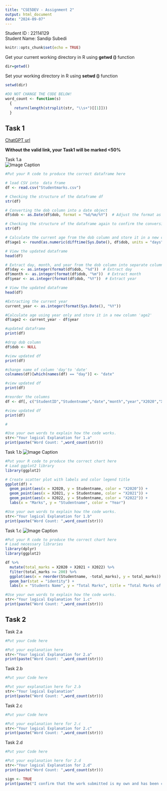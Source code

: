 ```yaml
---
title: "CSE5DEV - Assignment 2"
output: html_document
date: "2024-09-07"
---
```

Student ID  : 22114129 <br>
Student Name: Sandip Subedi

```r
knitr::opts_chunk$set(echo = TRUE)
```

Get your current working directory in R using **getwd ()** function

```r
dir=getwd()
```

Set your working  directory in R using **setwd ()** function


```r
setwd(dir)
```

```r
#DO NOT CHANGE THE CODE BELOW!
word_count <- function(s)
  {
    return(length(strsplit(str, "\\s+")[[1]]))
  }
```

## Task 1
[ChatGPT url](https://chatgpt.com/share/xxxxxxxx)


**Without the valid link, your Task1 will be marked <50%**

Task 1.a <br>
![Image Caption](task1_df.png)
```r
#Put your R code to produce the correct dataframe here

# load CSV into  data frame
df <- read.csv("Studentmarks.csv")

# Checking the structure of the dataframe df
str(df)

# Converting the dob column into a date object
df$dob <- as.Date(df$dob, format = "%d/%m/%Y")  # Adjust the format as needed

# Checking the structure of the dataframe again to confirm the conversion
str(df)

# Calculate the current age from the dob column and store it in a new column 'age1'
df$age1 <- round(as.numeric(difftime(Sys.Date(), df$dob, units = "days")) / 365.25, 5)

# View the updated dataframe
head(df)

# Extract day, month, and year from the dob column into separate columns
df$day <- as.integer(format(df$dob, "%d"))  # Extract day
df$month <- as.integer(format(df$dob, "%m"))  # Extract month
df$year <- as.integer(format(df$dob, "%Y"))  # Extract year

# View the updated dataframe
head(df)

#Extracting the current year 
current_year <- as.integer(format(Sys.Date(), "%Y"))

#Calculate age using year only and store it in a new column 'age2'
df$age2 <- current_year - df$year

#updated dataframe
print(df)

#drop dob column
df$dob <- NULL

#view updated df
print(df)

#change name of column 'day'to 'date'
colnames(df)[which(names(df) == "day")] <- "date"

#view updated df
print(df)

#reorder the columns
df <- df[, c("StudentID","Studentname","date","month","year","X2020","X2021","X2022","age1","age2")]

#view updated df
print(df)

#
```

```r
#Use your own words to explain how the code works.
str<-"Your logical Explanation for 1.a"
print(paste("Word Count: ",word_count(str)))
```

Task 1.b
![Image Caption](task1b.png)
```r
#Put your R code to produce the correct chart here
# Load ggplot2 library
library(ggplot2)

# Create scatter plot with labels and color legend title
ggplot(df) +
  geom_point(aes(x = X2020, y = Studentname, color = "X2020")) +
  geom_point(aes(x = X2021, y = Studentname, color = "X2021")) +
  geom_point(aes(x = X2022, y = Studentname, color = "X2022")) +
  labs(x = "Marks", y = "Studentname", color = "Year")

```

```r
#Use your own words to explain how the code works.
str<-"Your logical Explanation for 1.b"
print(paste("Word Count: ",word_count(str)))
```

Task 1.c
![Image Caption](task1c.png)
```r
#Put your R code to produce the correct chart here
# Load necessary libraries
library(dplyr)
library(ggplot2)

df %>%
  mutate(total_marks = X2020 + X2021 + X2022) %>%
  filter(total_marks >= 200) %>%
  ggplot(aes(x = reorder(Studentname, -total_marks), y = total_marks)) +
  geom_bar(stat = "identity") +
  labs(x = "Students Name", y = "Total Marks", title = "Total Marks of Students (>=200) - Descending Order")


```

```r
#Use your own words to explain how the code works.
str<-"Your logical Explanation for 1.c"
print(paste("Word Count: ",word_count(str)))
```

## Task 2

Task 2.a
```r
#Put your Code here

```

```r
#Put your explanation here
str<-"Your logical Explanation for 2.a"
print(paste("Word Count: ",word_count(str)))
```

Task 2.b
```r
#Put your Code here

```

```r
#Put your explanation here for 2.b
str<-"Your logical Explanation"
print(paste("Word Count: ",word_count(str)))
```

Task 2.c
```r
#Put your Code here

```

```r
#Put your explanation here for 2.c
str<-"Your logical Explanation for 2.c"
print(paste("Word Count: ",word_count(str)))
```

Task 2.d
```r
#Put your Code here


```

```r
#Put your explanation here for 2.d
str<-"Your logical Explanation for 2.d"
print(paste("Word Count: ",word_count(str)))
```

```r
sign <- TRUE
print(paste("I confirm that the work submitted is my own and has been completed without assistance or collaboration with others. I understand that submitting work that is not my own may result in academic misconduct.",sign))
```

